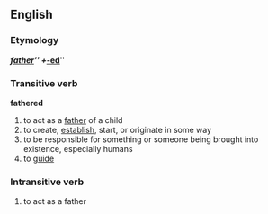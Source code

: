 == English ==
=== Etymology ===
{{E.}} '''''[[father]]''''' + '''''[[-ed]]'''''

=== Transitive verb ===
'''fathered'''
#to act as a [[father]] of a child
#to create, [[establish]], start, or originate in some way
#to be responsible for something or someone being brought into existence, especially humans
#to [[guide]]

=== Intransitive verb ===
#to act as a father